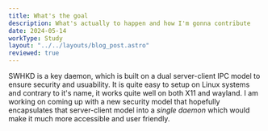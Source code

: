 ```yaml
---
title: What's the goal 
description: What's actually to happen and how I'm gonna contribute 
date: 2024-05-14
workType: Study 
layout: "../../layouts/blog_post.astro"
reviewed: true
---
```


SWHKD is a key daemon, which is built on a dual server-client IPC model to ensure
security and usuability.
It is quite easy to setup on Linux systems and contrary to it's name, it works
quite well on both X11 and wayland.
I am working on coming up with a new security model that hopefully encapsulates
that server-client model into a _single daemon_ which would make it much more
accessible and user friendly.

